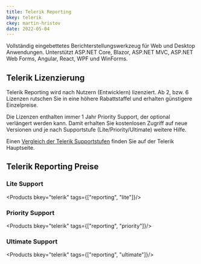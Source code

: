 ```yaml
---
title: Telerik Reporting
bkey: telerik
ckey: martin-hristov
date: 2022-05-04
---
```




<Intro>

  Vollständig eingebettetes Berichterstellungswerkzeug für Web und Desktop Anwendungen. Unterstützt ASP.NET Core, Blazor, ASP.NET MVC, ASP.NET Web Forms, Angular, React, WPF und WinForms.



</Intro>

<TOC />



## Telerik Lizenzierung

 Telerik Reporting wird nach Nutzern (Entwicklern) lizenziert. Ab 2, bzw. 6 Lizenzen rutschen Sie in eine höhere Rabattstaffel und erhalten günstigere Einzelpreise.

  Die Lizenzen enthalten immer 1 Jahr Priority Support, der optional verlängert werden kann. Damit erhalten Sie kostenlosen Zugriff auf neue Versionen und je nach Supportstufe (Lite/Priority/Ultimate) weitere Hilfe.

  Einen [Vergleich der Telerik Supportstufen](/hersteller/telerik/#telerik-support-vergleich) finden Sie auf der Telerik Hauptseite.



## Telerik Reporting Preise


### Lite Support

<Products bkey="telerik" tags={["reporting", "lite"]}/>


### Priority Support

<Products bkey="telerik" tags={["reporting", "priority"]}/>


### Ultimate Support

<Products bkey="telerik" tags={["reporting", "ultimate"]}/>
